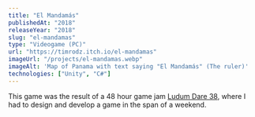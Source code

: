 ```yaml
---
title: "El Mandamás"
publishedAt: "2018"
releaseYear: "2018"
slug: "el-mandamas"
type: "Videogame (PC)"
url: "https://timrodz.itch.io/el-mandamas"
imageUrl: "/projects/el-mandamas.webp"
imageAlt: 'Map of Panama with text saying "El Mandamás" (The ruler)'
technologies: ["Unity", "C#"]
---
```


This game was the result of a 48 hour game jam [Ludum Dare 38](https://itch.io/games/tag-ludum-dare-38), where I had to design and develop a game in the span of a weekend.
